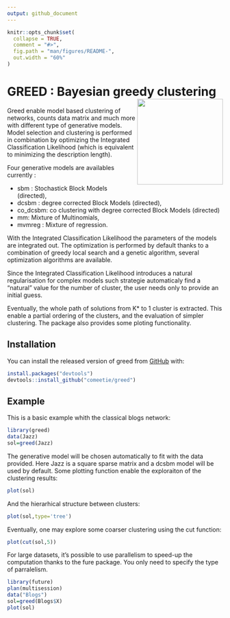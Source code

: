 ```yaml
---
output: github_document
---
```


<!-- README.md is generated from README.Rmd. Please edit that file -->

```r
knitr::opts_chunk$set(
  collapse = TRUE,
  comment = "#>",
  fig.path = "man/figures/README-",
  out.width = "60%"
)
```




# GREED : Bayesian greedy clustering <img src="./inst/exdata/greed.png" width=200 align="right" />
<!-- badges: start -->
<!-- badges: end -->
Greed enable model based clustering of networks, counts data matrix and much more with different type of generative models. Model selection and clustering is performed in combination by optimizing the Integrated Classification Likelihood (which is equivalent to minimizing the description length). 

Four generative models are availables currently : 

* sbm : Stochastick Block Models (directed), 
* dcsbm : degree corrected Block Models (directed),
* co_dcsbm: co clustering with degree corrected Block Models (directed)
* mm: Mixture of Multinomials, 
* mvmreg : Mixture of regression.


With the Integrated Classification Likelihood the parameters of the models are integrated out. The optimization is performed by default thanks to a combination of greedy local search and a genetic algorithm, several optimization algorithms are available.

Since the Integrated Classification Likelihood introduces a natural regularisation for complex models such strategie automaticaly find a "natural" value for the number of cluster, the user needs only to provide an initial guess.

Eventually, the whole path of solutions from K* to 1 cluster is extracted. This enable a partial ordering of the clusters, and the evaluation of simpler clustering. The package also provides some ploting functionality.


## Installation

You can install the released version of greed from [GitHub](https://github.com/) with:

``` r
install.packages("devtools")
devtools::install_github("comeetie/greed")
```

## Example

This is a basic example whith the classical blogs network:

```r
library(greed)
data(Jazz)
sol=greed(Jazz)
```

The generative model will be chosen automatically to fit with the data provided. Here Jazz is a square sparse matrix and a dcsbm model will be used by default. Some plotting function enable the exploraiton of the clustering results:
```r
plot(sol)
```

And the hierarhical structure between clusters:
```r
plot(sol,type='tree')
```

Eventually, one may explore some coarser clustering using the cut function:
```r
plot(cut(sol,5))
```

For large datasets, it's possible to use parallelism to speed-up the computation thanks to the fure package. You only need to specify the type of parralelism.
```r
library(future)
plan(multisession)
data("Blogs")
sol=greed(Blogs$X)
plot(sol)
```


